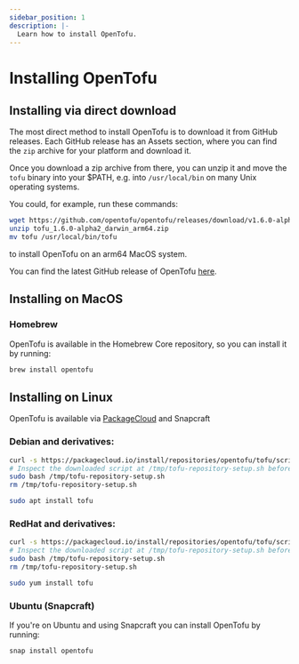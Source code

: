 ```yaml
---
sidebar_position: 1
description: |-
  Learn how to install OpenTofu.
---
```


# Installing OpenTofu

## Installing via direct download

The most direct method to install OpenTofu is to download it from GitHub releases. Each GitHub release has an Assets section, where you can find the `zip` archive for your platform and download it.

Once you download a zip archive from there, you can unzip it and move the `tofu` binary into your $PATH, e.g. into `/usr/local/bin` on many Unix operating systems.

You could, for example, run these commands:

```bash
wget https://github.com/opentofu/opentofu/releases/download/v1.6.0-alpha2/tofu_1.6.0-alpha2_darwin_arm64.zip
unzip tofu_1.6.0-alpha2_darwin_arm64.zip
mv tofu /usr/local/bin/tofu
```

to install OpenTofu on an arm64 MacOS system.

You can find the latest GitHub release of OpenTofu [here](https://github.com/opentofu/opentofu/releases/latest).

## Installing on MacOS

### Homebrew

OpenTofu is available in the Homebrew Core repository, so you can install it by running:

```bash
brew install opentofu
```

## Installing on Linux

OpenTofu is available via [PackageCloud](https://packagecloud.io/opentofu/tofu) and Snapcraft

### Debian and derivatives:
```bash
curl -s https://packagecloud.io/install/repositories/opentofu/tofu/script.deb.sh?any=true -o /tmp/tofu-repository-setup.sh
# Inspect the downloaded script at /tmp/tofu-repository-setup.sh before running
sudo bash /tmp/tofu-repository-setup.sh
rm /tmp/tofu-repository-setup.sh

sudo apt install tofu
```

### RedHat and derivatives:
```bash
curl -s https://packagecloud.io/install/repositories/opentofu/tofu/script.rpm.sh?any=true -o /tmp/tofu-repository-setup.sh
# Inspect the downloaded script at /tmp/tofu-repository-setup.sh before running
sudo bash /tmp/tofu-repository-setup.sh
rm /tmp/tofu-repository-setup.sh

sudo yum install tofu
```

### Ubuntu (Snapcraft)

If you're on Ubuntu and using Snapcraft you can install OpenTofu by running:

```bash
snap install opentofu
```
